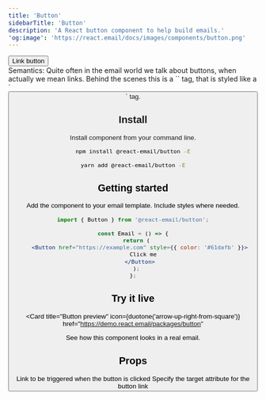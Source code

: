 ```yaml
---
title: 'Button'
sidebarTitle: 'Button'
description: 'A React button component to help build emails.'
'og:image': 'https://react.email/docs/images/components/button.png'
---
```



<div
  className="not-prose my-4 w-full flex items-center justify-center h-[300px] rounded-xl border border-slate-200 dark:border-slate-800"
  style={{
    background:
      'linear-gradient(90deg,#161616 10px,transparent 0%) 31%,linear-gradient(#161616 10px,transparent 0%) 20%,#303749',
    backgroundSize: '12px 12px',
  }}
>
  <Button href="/">Link button</Button>
</div>
  
<Info>
  Semantics: Quite often in the email world we talk about buttons, when actually
  we mean links. Behind the scenes this is a `<a>` tag, that is styled like a `<button>` tag.
</Info>

## Install

Install component from your command line.

<CodeGroup>

```sh npm
npm install @react-email/button -E
```

```sh yarn
yarn add @react-email/button -E
```

</CodeGroup>

## Getting started

Add the component to your email template. Include styles where needed.

```jsx
import { Button } from '@react-email/button';

const Email = () => {
  return (
    <Button href="https://example.com" style={{ color: '#61dafb' }}>
      Click me
    </Button>
  );
};
```

## Try it live

<Card
  title="Button preview"
  icon={duotone('arrow-up-right-from-square')}
  href="https://demo.react.email/packages/button"
>
  See how this component looks in a real email.
</Card>

## Props

<ResponseField name="href" type="string" required>
  Link to be triggered when the button is clicked
</ResponseField>

<ResponseField name="target" type="string" default="_blank">
  Specify the target attribute for the button link
</ResponseField>

<Support />
